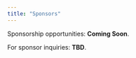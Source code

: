 ```yaml
---
title: "Sponsors"
---
```


Sponsorship opportunities: **Coming Soon**.

For sponsor inquiries: **TBD**.